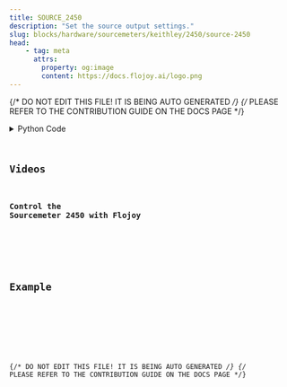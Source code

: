 ```yaml
---
title: SOURCE_2450
description: "Set the source output settings."
slug: blocks/hardware/sourcemeters/keithley/2450/source-2450
head:
    - tag: meta
      attrs:
        property: og:image
        content: https://docs.flojoy.ai/logo.png
---
```


{/* DO NOT EDIT THIS FILE! IT IS BEING AUTO GENERATED */}
{/* PLEASE REFER TO THE CONTRIBUTION GUIDE ON THE DOCS PAGE */}


<DownloadStudioBanner />
<PythonDocsDisplay docstring={block_data["docstring"]} />
<details>
<summary>Python Code</summary>



<Code code={pythonCode} lang="py" wrap theme="dracula" />

[Find this Flojoy Block on GitHub](https://github.com/flojoy-ai/blocks/blob/main/blocks/HARDWARE/SOURCEMETERS/KEITHLEY/2450/SOURCE_2450/SOURCE_2450.py)

</details>

## Videos


### Control the Sourcemeter 2450 with Flojoy

<div className="not-content">
<YouTube id="https://www.youtube.com/watch?v=3Ja55y8rHUM" />
</div>

## Example


<GetHelpWidget />


<AppDisplay app={app} blockName="SOURCE_2450" client:visible />


<Example />

{/* DO NOT EDIT THIS FILE! IT IS BEING AUTO GENERATED */}
{/* PLEASE REFER TO THE CONTRIBUTION GUIDE ON THE DOCS PAGE */}
